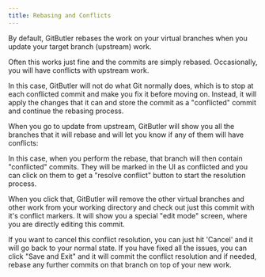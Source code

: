 ```yaml
---
title: Rebasing and Conflicts
---
```



By default, GitButler rebases the work on your virtual branches when you update your target branch (upstream) work.

Often this works just fine and the commits are simply rebased. Occasionally, you will have conflicts with upstream work.

In this case, GitButler will not do what Git normally does, which is to stop at each conflicted commit and make you fix it before moving on. Instead, it will apply the changes that it can and store the commit as a "conflicted" commit and continue the rebasing process.

When you go to update from upstream, GitButler will show you all the branches that it will rebase and will let you know if any of them will have conflicts:

<ImageSection
  className="mx-auto"
  src="https://gitbutler-docs-images-public.s3.us-east-1.amazonaws.com/update-will-conflict.png"
  width="800"
  height="600"
  subtitle="Updating from upstream will let you know if there will be conflicts"
/>

In this case, when you perform the rebase, that branch will then contain "conflicted" commits. They will be marked in the UI as conflicted and you can click on them to get a "resolve conflict" button to start the resolution process.

<ImageSection
  className="mx-auto"
  src="https://gitbutler-docs-images-public.s3.us-east-1.amazonaws.com/conflict-resolve.png"
  width="800"
  height="600"
  subtitle="When your commits have conflicts"
/>

When you click that, GitButler will remove the other virtual branches and other work from your working directory and check out just this commit with it's conflict markers. It will show you a special "edit mode" screen, where you are directly editing this commit.

<ImageSection
  className="mx-auto"
  src="https://gitbutler-docs-images-public.s3.us-east-1.amazonaws.com/resolve-conflicts-mode.png"
  width="800"
  height="600"
  subtitle="Resolving a conflict by individual commit"
/>

If you want to cancel this conflict resolution, you can just hit 'Cancel' and it will go back to your normal state. If you have fixed all the issues, you can click "Save and Exit" and it will commit the conflict resolution and if needed, rebase any further commits on that branch on top of your new work.

<ImageSection
  className="mx-auto"
  src="https://gitbutler-docs-images-public.s3.us-east-1.amazonaws.com/conflicts-resolved.png"
  width="800"
  height="600"
  subtitle="conflicts-resolved.png"
/>
